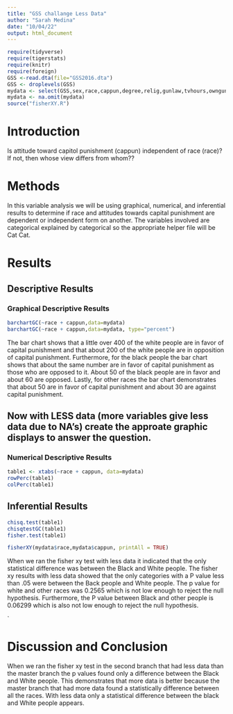 ```yaml
---
title: "GSS challange Less Data"
author: "Sarah Medina"
date: "10/04/22"
output: html_document
---
```








```r
require(tidyverse)
require(tigerstats)
require(knitr)
require(foreign)
GSS <-read.dta(file="GSS2016.dta")
GSS <- droplevels(GSS)
mydata <- select(GSS,sex,race,cappun,degree,relig,gunlaw,tvhours,owngun,age,wordsum)
mydata <- na.omit(mydata)
source("fisherXY.R")

```

# Introduction

<!--In this section you explain what you are trying to show.  Where did the data come from?  What is the research or other question you are trying to answer?.  If you skimp in this section expect to be marked down in your grade. Paint a picture of the project a couple of paragraphs is expected!-->

Is attitude toward capitol punishment (cappun) independent of race (race)?
If not, then whose view differs from whom??

# Methods

In this variable analysis we will be using graphical, numerical, and inferential results to determine if race and attitudes towards capital punishment are dependent or independent form on another. The variables involved are categorical explained by categorical so the appropriate helper file will be Cat Cat. 
<!--Decide on your methods:  use "variable analysis" or other appropriate descriptors.  Make sure to choose at least one graphical method and at least one numerical method. Discuss what data manipulations may be needed for example subsetting or other binning procedures and what sort of graphical displays and inferential tools will be used!-->

# Results

<!--Divide this section into two sub-sections:  One for your descriptive  results and one for your inferential results.!-->

## Descriptive Results

### Graphical Descriptive Results

```r
barchartGC(~race + cappun,data=mydata)
barchartGC(~race + cappun,data=mydata, type="percent")

```
<!--Graphical results here.  Make sure to show your code.  Provide appropriate labels for axes, giving units if possible, and provide a good title for the graph, too.  Use the graphical results to describe the patterns if any that exist in the data as focused toward the research question. Bottom line is to explain the features of the graph that are relevant to conforming or departing to what is expected by your null hypothesis !-->

The bar chart shows that a little over 400 of the white people are in favor of capital punishment and that about 200 of the white people are in opposition of capital punishment. Furthermore, for the black people the bar chart shows that about the same number are in favor of capital punishment as those who are opposed to it. About 50 of the black people are in favor and about 60 are opposed. Lastly, for other races the bar chart demonstrates that about 50 are in favor of capital punishment and about 30 are against capital punishment.



## Now with LESS data (more variables give less data due to NA's) create the approate graphic displays to answer the question.





### Numerical Descriptive Results

<!--Numerical results go here. Use the numerical results to describe the patterns if any that exist in the data as focused toward the research question!-->

```r
table1 <- xtabs(~race + cappun, data=mydata)
rowPerc(table1)
colPerc(table1)
```




## Inferential Results
```r
chisq.test(table1)
chisqtestGC(table1)
fisher.test(table1)
```

```r
fisherXY(mydata$race,mydata$cappun, printAll = TRUE)
```

When we ran the fisher xy test with less data it indicated that the only statistical difference was between the Black and White people. The fisher xy results with less data showed that the only categories with a P value less than .05 were between the Back people and White people. The p value for white and other races was 0.2565 which is not low enough to reject the null hypothesis. Furthermore, the P value between Black and other people is 0.06299 which is also not low enough to reject the null hypothesis. 



<!--State hypothesis clearly.  Make sure your discussion of the inferential test covers all the aspects that the test output produces, such as test statistic, p-value etc.  Make a decision about the null hypothesis, explain the assumptions on which the selected test/procedure was based, and why the chosen procedure satisfys the assumptions and is appropriate to answer the research question!-->

`



# Discussion and Conclusion

When we ran the fisher xy test in the second branch that had less data than the master branch the p values found only a difference between the Black and White people. This demonstrates that more data is better because the master branch that had more data found a statistically difference between all the races. With less data only a statistical difference between the black and White people appears.

<!--Discussion and conclusion here.  If you found a relationship be sure to consider whether the relationship occurs because one of the variavbles causes the other, or whether they perhasps are related for some other reason.  Watch the chapter 6 videos from the GeorgeTown videos collection.!-->
